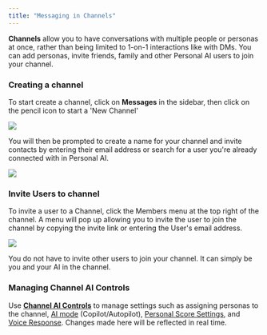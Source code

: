 ```yaml
---
title: "Messaging in Channels"
---
```


**Channels** allow you to have conversations with multiple people or personas at once, rather than being limited to 1-on-1 interactions like with DMs. You can add personas, invite friends, family and other Personal AI users to join your channel.

### Creating a channel

To start create a channel, click on **Messages** in the sidebar, then click on the pencil icon to start a 'New Channel'

![](image.png)

You will then be prompted to create a name for your channel and invite contacts by entering their email address or search for a user you're already connected with in Personal AI.

![](image.png)

### Invite Users to channel

To invite a user to a Channel, click the Members menu at the top right of the channel. A menu will pop up allowing you to invite the user to join the channel by copying the invite link or entering the User's email address.

![](image.png)

You do not have to invite other users to join your channel. It can simply be you and your AI in the channel.

### Managing Channel AI Controls

Use [**Channel AI Controls**](https://app.gitbook.com/o/nbVBaUyixnBYw8JgeVIt/s/dbMN7r709l6jIY1z4OHN/messaging-your-ai/messaging-in-channels/channel-ai-controls) to manage settings such as assigning personas to the channel, [AI mode](https://app.gitbook.com/o/nbVBaUyixnBYw8JgeVIt/s/dbMN7r709l6jIY1z4OHN/messaging-your-ai/ai-controls#ai-mode-setting) (Copilot/Autopilot), [Personal Score Settings](https://app.gitbook.com/o/nbVBaUyixnBYw8JgeVIt/s/dbMN7r709l6jIY1z4OHN/messaging-your-ai/ai-controls#personal-score-settings), and [Voice Response](https://app.gitbook.com/o/nbVBaUyixnBYw8JgeVIt/s/dbMN7r709l6jIY1z4OHN/messaging-your-ai/ai-controls#voice-responses). Changes made here will be reflected in real time.